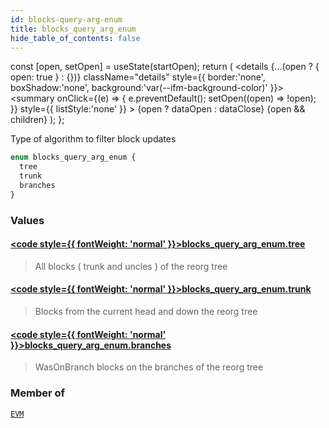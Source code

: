 ```yaml
---
id: blocks-query-arg-enum
title: blocks_query_arg_enum
hide_table_of_contents: false
---
```







  const [open, setOpen] = useState(startOpen);
  return (
    <details {...(open ? { open: true } : {})} className="details" style={{ border:'none', boxShadow:'none', background:'var(--ifm-background-color)' }}>
      <summary
        onClick={(e) => {
          e.preventDefault();
          setOpen((open) => !open);
        }}
        style={{ listStyle:'none' }}
      >
      {open ? dataOpen : dataClose}
      </summary>
      {open && children}
    </details>
  );
};








Type of algorithm to filter block updates


```graphql
enum blocks_query_arg_enum {
  tree
  trunk
  branches
}
```




### Values

#### [<code style={{ fontWeight: 'normal' }}>blocks_query_arg_enum.<b>tree</b></code>](#)  
> 
> 
> All blocks ( trunk and uncles ) of the reorg tree
> 

#### [<code style={{ fontWeight: 'normal' }}>blocks_query_arg_enum.<b>trunk</b></code>](#)  
> 
> 
> Blocks from the current head and down the reorg tree
> 

#### [<code style={{ fontWeight: 'normal' }}>blocks_query_arg_enum.<b>branches</b></code>](#)  
> 
> 
> WasOnBranch blocks on the branches of the reorg tree
> 



### Member of

[`EVM`](/docs/graphql-reference/queries/evm)  <Badge class="badge badge--secondary" text="query"/>

